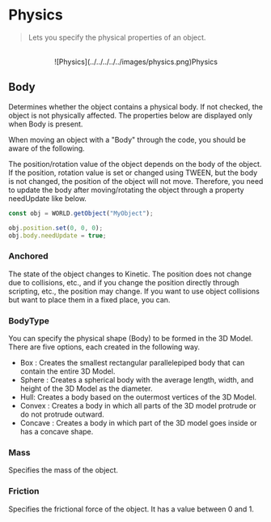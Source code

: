 
# Physics

> Lets you specify the physical properties of an object.

<br />

<center>![Physics](../../../../../images/physics.png)Physics</center>

## Body

Determines whether the object contains a physical body. If not checked, the object is not physically affected. The properties below are displayed only when Body is present.

<Callout type="error" emoji="️‼️">
  When moving an object with a "Body" through the code, you should be aware of
  the following.
</Callout>

The position/rotation value of the object depends on the body of the object. If the position, rotation value is set or changed using TWEEN, but the body is not changed, the position of the object will not move. Therefore, you need to update the body after moving/rotating the object through a property needUpdate like below.

```js showLineNumbers
const obj = WORLD.getObject("MyObject");

obj.position.set(0, 0, 0);
obj.body.needUpdate = true;
```

### Anchored

The state of the object changes to Kinetic. The position does not change due to collisions, etc., and if you change the position directly through scripting, etc., the position may change. If you want to use object collisions but want to place them in a fixed place, you can.

### BodyType

You can specify the physical shape (Body) to be formed in the 3D Model. There are five options, each created in the following way.

- Box : Creates the smallest rectangular parallelepiped body that can contain the entire 3D Model.
- Sphere : Creates a spherical body with the average length, width, and height of the 3D Model as the diameter.
- Hull: Creates a body based on the outermost vertices of the 3D Model.
- Convex : Creates a body in which all parts of the 3D model protrude or do not protrude outward.
- Concave : Creates a body in which part of the 3D model goes inside or has a concave shape.

### Mass

Specifies the mass of the object.

### Friction

Specifies the frictional force of the object. It has a value between 0 and 1.

